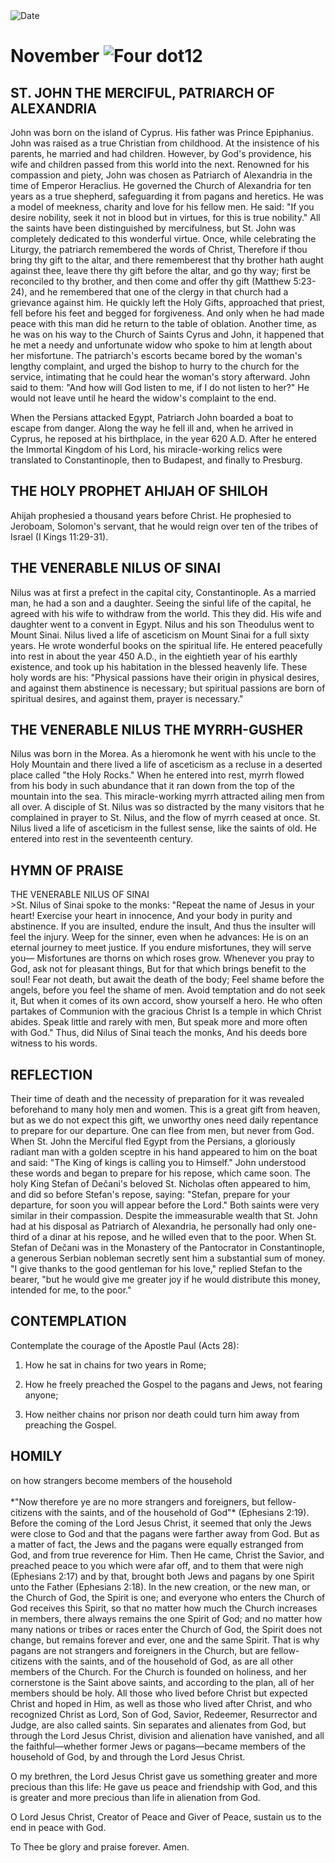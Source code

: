 
<RunningHead />
<Image src="/title-imprint.png" height={68} width={50} alt="Date" className="title-imprint"/>

# <div id="date">November <Image className="four-dot" src="/four-dot.png" height={15} width={15} alt="Four dot" />12</div>

## ST. JOHN THE MERCIFUL, PATRIARCH OF ALEXANDRIA

John was born on the island of Cyprus. His father was Prince Epiphanius. John was raised as a true Christian from childhood. At the insistence of his parents, he married and had children. However, by God's providence, his wife and children passed from this world into the next. Renowned for his compassion and piety, John was chosen as Patriarch of Alexandria in the time of Emperor Heraclius. He governed the Church of Alexandria for ten years as a true shepherd, safeguarding it from pagans and heretics. He was a model of meekness, charity and love for his fellow men. He said: "If you desire nobility, seek it not in blood but in virtues, for this is true nobility." All the saints have been distinguished by mercifulness, but St. John was completely dedicated to this wonderful virtue. Once, while celebrating the Liturgy, the patriarch remembered the words of Christ, Therefore if thou bring thy gift to the altar, and there rememberest that thy brother hath aught against thee, leave there thy gift before the altar, and go thy way; first be reconciled to thy brother, and then come and offer thy gift (Matthew 5:23-24), and he remembered that one of the clergy in that church had a grievance against him. He quickly left the Holy Gifts, approached that priest, fell before his feet and begged for forgiveness. And only when he had made peace with this man did he return to the table of oblation. Another time, as he was on his way to the Church of Saints Cyrus and John, it happened that he met a needy and unfortunate widow who spoke to him at length about her misfortune. The patriarch's escorts became bored by the woman's lengthy complaint, and urged the bishop to hurry to the church for the service, intimating that he could hear the woman's story afterward. John said to them: "And how will God listen to me, if I do not listen to her?" He would not leave until he heard the widow's complaint to the end.

When the Persians attacked Egypt, Patriarch John boarded a boat to escape from danger. Along the way he fell ill and, when he arrived in Cyprus, he reposed at his birthplace, in the year 620 A.D. After he entered the Immortal Kingdom of his Lord, his miracle-working relics were translated to Constantinople, then to Budapest, and finally to Presburg.

## THE HOLY PROPHET AHIJAH OF SHILOH

Ahijah prophesied a thousand years before Christ. He prophesied to Jeroboam, Solomon's servant, that he would reign over ten of the tribes of Israel (I Kings 11:29-31).

## THE VENERABLE NILUS OF SINAI

Nilus was at first a prefect in the capital city, Constantinople. As a married man, he had a son and a daughter. Seeing the sinful life of the capital, he agreed with his wife to withdraw from the world. This they did. His wife and daughter went to a convent in Egypt. Nilus and his son Theodulus went to Mount Sinai. Nilus lived a life of asceticism on Mount Sinai for a full sixty years. He wrote wonderful books on the spiritual life. He entered peacefully into rest in about the year 450 A.D., in the eightieth year of his earthly existence, and took up his habitation in the blessed heavenly life. These holy words are his: "Physical passions have their origin in physical desires, and against them abstinence is necessary; but spiritual passions are born of spiritual desires, and against them, prayer is necessary."

## THE VENERABLE NILUS THE MYRRH-GUSHER

Nilus was born in the Morea. As a hieromonk he went with his uncle to the Holy Mountain and there lived a life of asceticism as a recluse in a deserted place called "the Holy Rocks." When he entered into rest, myrrh flowed from his body in such abundance that it ran down from the top of the mountain into the sea. This miracle-working myrrh attracted ailing men from all over. A disciple of St. Nilus was so distracted by the many visitors that he complained in prayer to St. Nilus, and the flow of myrrh ceased at once. St. Nilus lived a life of asceticism in the fullest sense, like the saints of old. He entered into rest in the seventeenth century.


## HYMN OF PRAISE
<div style={{textAlign:'center', color:'crimson', fontWeight:'bold'}}>
THE VENERABLE NILUS OF SINAI
</div>
>St. Nilus of Sinai spoke to the monks:  
"Repeat the name of Jesus in your heart!  
Exercise your heart in innocence,  
And your body in purity and abstinence.  
If you are insulted, endure the insult,  
And thus the insulter will feel the injury.  
Weep for the sinner, even when he advances:  
He is on an eternal journey to meet justice.  
If you endure misfortunes, they will serve you—  
Misfortunes are thorns on which roses grow.  
Whenever you pray to God, ask not for pleasant things,  
But for that which brings benefit to the soul!  
Fear not death, but await the death of the body;  
Feel shame before the angels, before you feel the shame of men.  
Avoid temptation and do not seek it,  
But when it comes of its own accord, show yourself a hero.  
He who often partakes of Communion with the gracious Christ  
Is a temple in which Christ abides.  
Speak little and rarely with men,  
But speak more and more often with God."  
Thus, did Nilus of Sinai teach the monks,  
And his deeds bore witness to his words.  


## REFLECTION

Their time of death and the necessity of preparation for it was revealed beforehand to many holy men and women. This is a great gift from heaven, but as we do not expect this gift, we unworthy ones need daily repentance to prepare for our departure. One can flee from men, but never from God. When St. John the Merciful fled Egypt from the Persians, a gloriously radiant man with a golden sceptre in his hand appeared to him on the boat and said: "The King of kings is calling you to Himself." John understood these words and began to prepare for his repose, which came soon. The holy King Stefan of Dečani's beloved St. Nicholas often appeared to him, and did so before Stefan's repose, saying: "Stefan, prepare for your departure, for soon you will appear before the Lord." Both saints were very similar in their compassion. Despite the immeasurable wealth that St. John had at his disposal as Patriarch of Alexandria, he personally had only one-third of a dinar at his repose, and he willed even that to the poor. When St. Stefan of Dečani was in the Monastery of the Pantocrator in Constantinople, a generous Serbian nobleman secretly sent him a substantial sum of money. "I give thanks to the good gentleman for his love," replied Stefan to the bearer, "but he would give me greater joy if he would distribute this money, intended for me, to the poor."


## CONTEMPLATION

Contemplate the courage of the Apostle Paul (Acts 28):

1. How he sat in chains for two years in Rome;

2. How he freely preached the Gospel to the pagans and Jews, not fearing anyone;

3. How neither chains nor prison nor death could turn him away from preaching the Gospel.


## HOMILY
<div style={{textAlign:'center', color:'crimson', fontWeight:'bold'}}>
on how strangers become members of the household
</div>
<br />
<div style={{textAlign:'right'}}>
*"Now therefore ye are no more strangers and foreigners, but fellow-citizens with the saints, and of the household of God"* (Ephesians 2:19).
</div>
Before the coming of the Lord Jesus Christ, it seemed that only the Jews were close to God and that the pagans were farther away from God. But as a matter of fact, the Jews and the pagans were equally estranged from God, and from true reverence for Him. Then He came, Christ the Savior, and preached peace to you which were afar off, and to them that were nigh (Ephesians 2:17) and by that, brought both Jews and pagans by one Spirit unto the Father (Ephesians 2:18). In the new creation, or the new man, or the Church of God, the Spirit is one; and everyone who enters the Church of God receives this Spirit, so that no matter how much the Church increases in members, there always remains the one Spirit of God; and no matter how many nations or tribes or races enter the Church of God, the Spirit does not change, but remains forever and ever, one and the same Spirit. That is why pagans are not strangers and foreigners in the Church, but are fellow-citizens with the saints, and of the household of God, as are all other members of the Church. For the Church is founded on holiness, and her cornerstone is the Saint above saints, and according to the plan, all of her members should be holy. All those who lived before Christ but expected Christ and hoped in Him, as well as those who lived after Christ, and who recognized Christ as Lord, Son of God, Savior, Redeemer, Resurrector and Judge, are also called saints. Sin separates and alienates from God, but through the Lord Jesus Christ, division and alienation have vanished, and all the faithful—whether former Jews or pagans—became members of the household of God, by and through the Lord Jesus Christ.

O my brethren, the Lord Jesus Christ gave us something greater and more precious than this life: He gave us peace and friendship with God, and this is greater and more precious than life in alienation from God.

O Lord Jesus Christ, Creator of Peace and Giver of Peace, sustain us to the end in peace with God.

To Thee be glory and praise forever. Amen.
